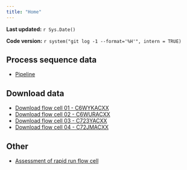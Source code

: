 ```yaml
---
title: "Home"
---
```


**Last updated:** `r Sys.Date()`

**Code version:** `r system("git log -1 --format='%H'", intern = TRUE)`

## Process sequence data

*  [Pipeline](process-samples.html)

## Download data

*  [Download flow cell 01 - C6WYKACXX](download_flow_cell_01.html)
*  [Download flow cell 02 - C6WURACXX](download_flow_cell_02.html)
*  [Download flow cell 03 - C723YACXX](download_flow_cell_03.html)
*  [Download flow cell 04 - C72JMACXX](download_flow_cell_04.html)

## Other

*  [Assessment of rapid run flow cell](analysis.html)
